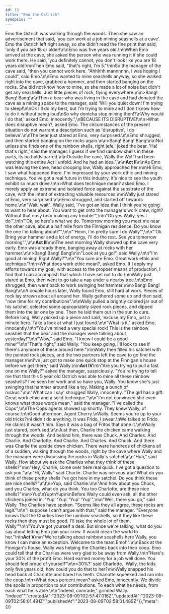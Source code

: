 ```yaml
---
id: 13
title: "Emo the Ostrich"
synopsis: ""
---
```


Emo the Ostrich was walking through the woods. Then she saw an advertisement that said, 'you can work at a job mining seashells at a cave'. Emo the Ostrich left right away, so she didn't read the fine print that said, 'only if you are 18 or older!\n\nEmo was five years old.\n\nWhen Emo arrived at the cave, she asked the person who was running it if she could work there. He said, 'you definitely cannot, you don't look like you are 18 years old!\n\nThen Emo said, \"that's right, I'm 5.\"\n\nSo the manager of the cave said, \"then you cannot work here. \"Ahhhhh mannnnnn, I was hoping I could\", said Emo.\n\nEmo wanted to mine seashells anyway, so she walked right into the cave, grabbed a hammer, and then started banging on the rocks. She did not know how to mine, so she made a lot of noise but didn't get any seashells. Just little pieces of rock, flying everywhere.\n\n>Bang! Bang! Bang!\n\nThen a bear who was living in the cave and had donated the cave as a mining space to the manager, said 'Will you quiet down! I'm trying to sleep!\n\nOk I'll do my best, but I'm trying to mine and I don't know how to do it without being loud\nSo why dontcha stop mining then!?\nWhy would I do that,' asked Emo, innocently.\",\nBECAUSE ITS DISRUPTIVE!\n\n>What does disruptive mean?, asked Emo. The circumstances of the present situation do not warrant a description such as 'disruptive', I do believe'.\n\nThe bear just stared at Emo, very surprised.\n\nEmo shrugged, and then started banging on the rocks again.\n\n>Bang! Bang! Bang!\n\nNot unless she finds one of the rainbow shells, right jefe,' joked the bear. 'Ha! that's right,' said the manager. I guess if we find rainbow shells in these parts, its no holds barred.\n\nOutside the cave, Wally the Wolf had been watching this entire Act I unfold. And he had an idea.\",\n\n**Act II**\n\nAs Emo was leaving the cave, head drooping low, Wally approached her.\n\nHi Emo, I saw what happened there. I'm impressed by your work ethic and mining technique. You've got a real future in this industry, it's nice to see the youth exhibit so much drive.\n\n>What does technique mean? asked Emo. I merely apply an extreme and isolated force against the substrate of the cave, with the intent of extracting valuable resources.\n\nWally just stared at Emo, very surprised.\n\nEmo shrugged, and started off towards home.\n\n\"Wait, wait\". Wally said, 'I've got an idea that I think you're going to want to hear about. You want to get onto the manager's work crew, right? Without that nosy bear making any trouble'\",\n\n\"Oh yes Wally, yes I do'\",\n\n\"'Ok, so here's what we do. Tomorrow morning you meet me near the other cave, about a half mile from the Finnigan residence. Do you know the one I'm talking about?'\",\n\n\"'Hmm, I'm pretty sure I do Wally'\",\n\n\"'Ok. Bring your hammer and a lot of energy, I'll do the rest. See you tomorrow morning'.\",\n\n**Act III**\n\nThe next morning Wally showed up the cave very early. Emo was already there, banging away at rocks with her hammer.\n\n>Bang! Bang! Bang!\n\n\"Look at you go!\", said Wally.\n\n\"I'm good at mining! Right Wally?\"\n\n\"You sure are Emo. Great work ethic and technique.\"\n\n>What does work ethic mean?, asked Emo. If I apply my efforts towards my goal, with access to the propoer means of production, I find that I can accomplish that which I have set out to do.\n\nWally just stared at Emo, then went to go take a nap under a nearby tree.\n\nEmo shrugged, then went back to work swinging her hammer.\n\n>Bang! Bang! Bang!\n\nA couple hours later, Wally found Emo, still hard at work. Pieces of rock lay strewn about all around her. Wally gathered some up and then said, \"now time for my contributions\".\n\nWally pulled a brightly colored jar out of his satchel, selected some appropriately sized rock pieces, and dipped them into the jar one by one. Then he laid them out in the sun to cure. Before long, Wally picked up a piece and said, 'excuse my Emo, just a minute here. Take a look at what I just found.\n\n\"What is it,\" asked Emo, innocently.\n\n\"You've mined a very special rock! This is the rainbow seashell that the bear and the manager were talking about yesterday!\"\n\n\"Wow,\" said Emo. \"I knew I could be a good miner\"\n\n\"That's right,\" said Wally. \"You keep going, I'll look to see if there's anymore of these around here.\"\n\nWally then filled his satchel with the painted rock pieces, and the two partners left the cave to go find the manager.\n\nI've just got to make one quick stop at the Finnigan's house before we get there,' said Wally.\n\n**Act IV**\n\n\"Are you trying to pull a fast one on me Wally?\" asked the manager, suspiciously. \"You're trying to tell me that that this 5 year old Ostrich was able to mine all these rainbow seashells? I've seen her work and so have you, Wally. You know she's just swinging that hammer around like a toy. Making a bunch of ruckus.\"\n\n\"What can I say' shrugged Wally, innocently. \"The girl has a gift. Great work ethic and a solid technique.\"\n\n\"I'm not convinced she even knows what those words mean,\" said the manager. \"I've called the Cops\",\n\nThe Cops agents showed up shortly. They knew Wally, of course.\n\nGood afternoon, Agent Cherry.\nWally. Seems you're up to your old tricks?\nI didn't do anything. It was Frido, I swear.\nWe talked to Frido. He claims it wasn't him. Says it was a bag of Fritos that done it.\n\nWally just stared, confused.\n\nJust then, Charlie the chicken came walking through the woods. And behind him, there was Chuck. And Charles. And Charlie. And Charlotte. And Charlie. And Charles. And Chuck. And there was Charlie the upside down chicken. There were hundreds of chickens all of a sudden, walking through the woods, right by the cave where Wally and the manager were discussing the rocks in Wally's satchel.\n\n\"Huh,\" said Wally. How about we ask the Charlies what they think of these shells?\"\n\n\"Hey, Charlie, come over here real quick. I've got a question to ask you.\"\n\n\"Hi, Wally\" said Charlie. Charlie was nervous.\n\n\"What do you think of these pretty shells I've got here in my satchel. Do you think these are nice shells?\"\n\t\n>Yup, said Charlie.\n\n\"And how about you Chuck, and you Charles, what do you think. You too Charlotte, are these nice shells?\"\n\n>Yup\nYup\nYup\n\nBefore Wally could even ask, all the other chickens joined in. 'Yup' 'Yup' 'Yup' 'Yup'\",\n\n\"Well, there you go,\" said Wally. The Charlies have spoken. \"Seems like they all agree, these rocks are legit.\"\n\n\"I suppose I can't argue with that,\" said the manager. \"Everyone knows that the Charlies love the rainbow seashells, so if they like these rocks then they must be good. I'll take the whole lot of them, Wally'\"\n\n\"You've got yourself a deal. But since we're talking, what do you say about letting Emo join your crew. It would mean the world to her.\"\n\n**Act V**\n\n\"We're talking about rainbow seashells here Wally, you know I can make an exception. Welcome to the team Emo!'\".\n\nBack at the Finnigan's house, Wally was helping the Charlies back into their coop. Emo could tell that the Charlies were very glad to be away from Wally.\n\n\"Here's your 30% of the profit Emo. Hard earned money for a job well done. You should feel proud of yourself\"\n\n>30%?' said Charlotte. 'Wally, the kids only five years old, how could you do that to her?\n\nWally snapped his head back at Charlotte and bared his teeth. Charlotte squeeked and ran into the coop.\n\n>What does percent mean? asked Emo, innocently. We divide the spoils in proportion to our contributions. To each what he needs, from each what he is able.\n\n\"Indeed, comrade,\" grinned Wally. \"Indeed\"","createdAt":"2023-08-09T02:57:47.016Z","updatedAt":"2023-08-09T02:58:01.491Z","publishedAt":"2023-08-09T02:58:01.489Z"}},"meta":{}}
